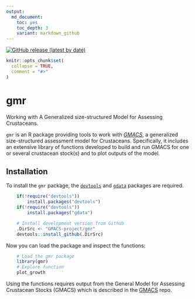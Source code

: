```yaml
---
output:
  md_document:
    toc: yes
    toc_depth: 3
    variant: markdown_github
---
```


[GMACS]: https://github.com/GMACS-project/GMACS_Assessment_code/tree/main/GMACS/Latest_Version


[![GitHub release (latest by
date)](https://img.shields.io/github/release/GMACS-project/gmr)](https://github.com/GMACS-project/gmr/releases)


<!-- README.md is generated from README.Rmd. Please edit that file -->

```r
knitr::opts_chunk$set(
  collapse = TRUE,
  comment = "#>"
)
```

# gmr

Working with A Generalized size-structured Model for Assessing Crustaceans.

`gmr` is an R package providing tools to work with *[GMACS]*, a generalized size-structured assessment model for Crustaceans. Specifically, it includes an extensive library of functions developed to build and run GMACS for one or several crustacean stock(s) and to plot outputs of the model.

## Installation

To install the `gmr` package, the [`devtools`](https://cran.r-project.org/web/packages/devtools/index.html) and [`gdata`](https://cran.r-project.org/web/packages/gdata/index.html) packages are required.

```r
    if(!require("devtools"))
        install.packages("devtools")
    if(!require("devtools"))
        install.packages("gdata")

    # Install development version from Github
    .DirSrc <- "GMACS-project/gmr"
    devtools::install_github(.DirSrc)
```

Now you can load the package and inspect the functions:

```r
    # Load the gmr package
    library(gmr)
    # Explore function
    plot_growth
```

Using the functions requires output from the General Model for Assessing Crustacean Stocks (GMACS) which is described in the [GMACS] repo.
